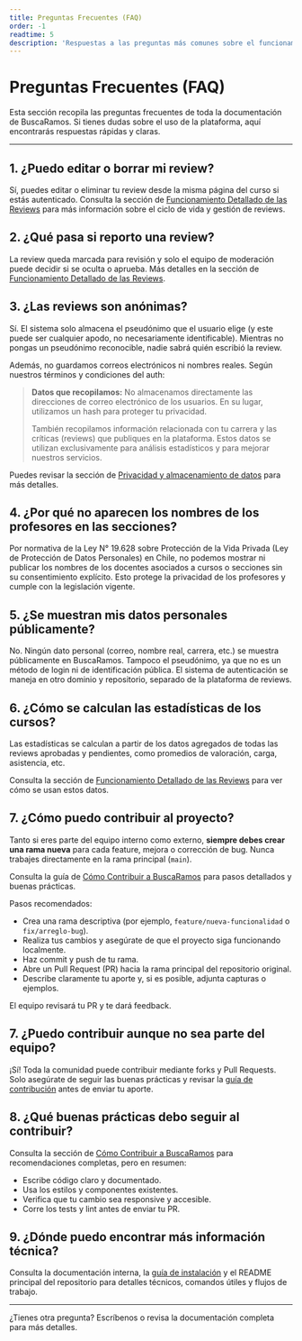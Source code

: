 ```yaml
---
title: Preguntas Frecuentes (FAQ)
order: -1
readtime: 5
description: 'Respuestas a las preguntas más comunes sobre el funcionamiento y uso de BuscaRamos.'
---
```


# Preguntas Frecuentes (FAQ)

Esta sección recopila las preguntas frecuentes de toda la documentación de BuscaRamos. Si tienes dudas sobre el uso de la plataforma, aquí encontrarás respuestas rápidas y claras.

---

## 1. ¿Puedo editar o borrar mi review?

Sí, puedes editar o eliminar tu review desde la misma página del curso si estás autenticado. Consulta la sección de [Funcionamiento Detallado de las Reviews](./reviews) para más información sobre el ciclo de vida y gestión de reviews.

## 2. ¿Qué pasa si reporto una review?

La review queda marcada para revisión y solo el equipo de moderación puede decidir si se oculta o aprueba. Más detalles en la sección de [Funcionamiento Detallado de las Reviews](./reviews).

## 3. ¿Las reviews son anónimas?

Sí. El sistema solo almacena el pseudónimo que el usuario elige (y este puede ser cualquier apodo, no necesariamente identificable). Mientras no pongas un pseudónimo reconocible, nadie sabrá quién escribió la review.

Además, no guardamos correos electrónicos ni nombres reales. Según nuestros términos y condiciones del auth:

> **Datos que recopilamos:**
> No almacenamos directamente las direcciones de correo electrónico de los usuarios. En su lugar, utilizamos un hash para proteger tu privacidad.
>
> También recopilamos información relacionada con tu carrera y las críticas (reviews) que publiques en la plataforma. Estos datos se utilizan exclusivamente para análisis estadísticos y para mejorar nuestros servicios.

Puedes revisar la sección de [Privacidad y almacenamiento de datos](./reviews) para más detalles.

## 4. ¿Por qué no aparecen los nombres de los profesores en las secciones?

Por normativa de la Ley N° 19.628 sobre Protección de la Vida Privada (Ley de Protección de Datos Personales) en Chile, no podemos mostrar ni publicar los nombres de los docentes asociados a cursos o secciones sin su consentimiento explícito. Esto protege la privacidad de los profesores y cumple con la legislación vigente.

## 5. ¿Se muestran mis datos personales públicamente?

No. Ningún dato personal (correo, nombre real, carrera, etc.) se muestra públicamente en BuscaRamos. Tampoco el pseudónimo, ya que no es un método de login ni de identificación pública. El sistema de autenticación se maneja en otro dominio y repositorio, separado de la plataforma de reviews.

## 6. ¿Cómo se calculan las estadísticas de los cursos?

Las estadísticas se calculan a partir de los datos agregados de todas las reviews aprobadas y pendientes, como promedios de valoración, carga, asistencia, etc.

Consulta la sección de [Funcionamiento Detallado de las Reviews](./reviews) para ver cómo se usan estos datos.

## 7. ¿Cómo puedo contribuir al proyecto?

Tanto si eres parte del equipo interno como externo, **siempre debes crear una rama nueva** para cada feature, mejora o corrección de bug. Nunca trabajes directamente en la rama principal (`main`).

Consulta la guía de [Cómo Contribuir a BuscaRamos](./contribuir) para pasos detallados y buenas prácticas.

Pasos recomendados:

- Crea una rama descriptiva (por ejemplo, `feature/nueva-funcionalidad` o `fix/arreglo-bug`).
- Realiza tus cambios y asegúrate de que el proyecto siga funcionando localmente.
- Haz commit y push de tu rama.
- Abre un Pull Request (PR) hacia la rama principal del repositorio original.
- Describe claramente tu aporte y, si es posible, adjunta capturas o ejemplos.

El equipo revisará tu PR y te dará feedback.

## 7. ¿Puedo contribuir aunque no sea parte del equipo?

¡Sí! Toda la comunidad puede contribuir mediante forks y Pull Requests. Solo asegúrate de seguir las buenas prácticas y revisar la [guía de contribución](./contribuir) antes de enviar tu aporte.

## 8. ¿Qué buenas prácticas debo seguir al contribuir?

Consulta la sección de [Cómo Contribuir a BuscaRamos](./contribuir) para recomendaciones completas, pero en resumen:

- Escribe código claro y documentado.
- Usa los estilos y componentes existentes.
- Verifica que tu cambio sea responsive y accesible.
- Corre los tests y lint antes de enviar tu PR.

## 9. ¿Dónde puedo encontrar más información técnica?

Consulta la documentación interna, la [guía de instalación](./instalaccion) y el README principal del repositorio para detalles técnicos, comandos útiles y flujos de trabajo.

---

¿Tienes otra pregunta? Escríbenos o revisa la documentación completa para más detalles.
